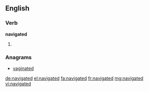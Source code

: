==English==

===Verb===
'''navigated'''

# {{past of|navigate}}

===Anagrams===
* [[vaginated#English|vaginated]]

[[de:navigated]]
[[el:navigated]]
[[fa:navigated]]
[[fr:navigated]]
[[mg:navigated]]
[[vi:navigated]]